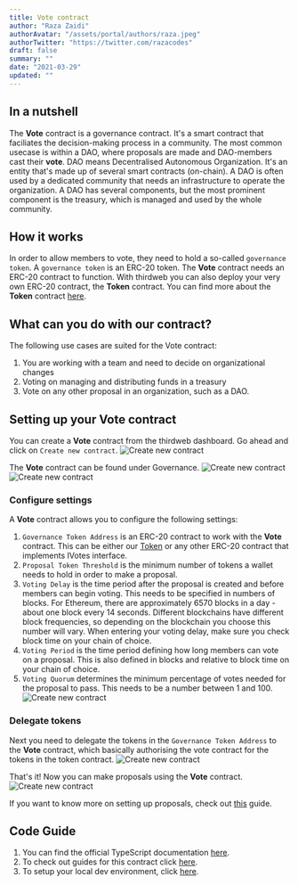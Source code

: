 ```yaml
---
title: Vote contract
author: "Raza Zaidi"
authorAvatar: "/assets/portal/authors/raza.jpeg"
authorTwitter: "https://twitter.com/razacodes"
draft: false
summary: ""
date: "2021-03-29"
updated: ""
---
```


## In a nutshell

The **Vote** contract is a governance contract. It's a smart contract that faciliates the decision-making process in a community. 
The most common usecase is within a DAO, where proposals are made and DAO-members cast their **vote**. DAO means Decentralised Autonomous Organization.
It's an entity that's made up of several smart contracts (on-chain). A DAO is often used by a dedicated community that needs an infrastructure to operate the organization.
A DAO has several components, but the most prominent component is the treasury, which is managed and used by the whole community.

## How it works

In order to allow members to vote, they need to hold a so-called `governance token`. A `governance token` is an ERC-20 token. 
The **Vote** contract needs an ERC-20 contract to function. With thirdweb you can also deploy your very own ERC-20 contract, the **Token** contract.
You can find more about the **Token** contract [here](/contracts/token).


## What can you do with our contract?

The following use cases are suited for the Vote contract:

1. You are working with a team and need to decide on organizational changes
2. Voting on managing and distributing funds in a treasury
3. Vote on any other proposal in an organization, such as a DAO.

## Setting up your Vote contract

You can create a **Vote** contract from the thirdweb dashboard. Go ahead and click on `Create new contract`.
![Create new contract](/assets/portal/contracts/vote/1_create_contract.png)

The **Vote** contract can be found under Governance.
![Create new contract](/assets/portal/contracts/vote/2_select_governance.png)
![Create new contract](/assets/portal/contracts/vote/3_select_vote.png)

### Configure settings

A **Vote** contract allows you to configure the following settings:
1. `Governance Token Address` is an ERC-20 contract to work with the **Vote** contract. This can be either our [Token](/contracts/token) or any other ERC-20 contract that implements IVotes interface.
2. `Proposal Token Threshold` is the minimum number of tokens a wallet needs to hold in order to make a proposal.
3. `Voting Delay` is the time period after the proposal is created and before members can begin voting. This needs to be specified in numbers of blocks. For Ethereum, there are approximately 6570 blocks in a day - about one block every 14 seconds. Different blockchains have different block frequencies, so depending on the blockchain you choose this number will vary. When entering your voting delay, make sure you check block time on your chain of choice.
4. `Voting Period` is the time period defining how long members can vote on a proposal. This is also defined in blocks and relative to block time on your chain of choice.
5. `Voting Quorum` determines the minimum percentage of votes needed for the proposal to pass. This needs to be a number between 1 and 100.
![Create new contract](/assets/portal/contracts/vote/4_vote_settings.png)

### Delegate tokens

Next you need to delegate the tokens in the `Governance Token Address` to the **Vote** contract, which basically authorising the vote contract for the tokens in the token contract.
![Create new contract](/assets/portal/contracts/vote/5_delegate.png)

That's it! Now you can make proposals using the **Vote** contract.
![Create new contract](/assets/portal/contracts/vote/6_create_proposal.png)

If you want to know more on setting up proposals, check out [this](/guides/build-treasury-and-governance-for-your-dao) guide.

## Code Guide
1. You can find the official TypeScript documentation [here](https://docs.thirdweb.com/typescript/sdk.vote).
2. To check out guides for this contract click [here](/guides/vote).
3. To setup your local dev environment, click [here](/guides/sdk-guide).

<MdxNavigation>
  <MdxNavigationItem
    href="/contracts/split"
    title="Split"
  />
  <MdxNavigationItem 
    href="/guides" 
    title="Developer Guides" 
    next 
  />
</MdxNavigation>
